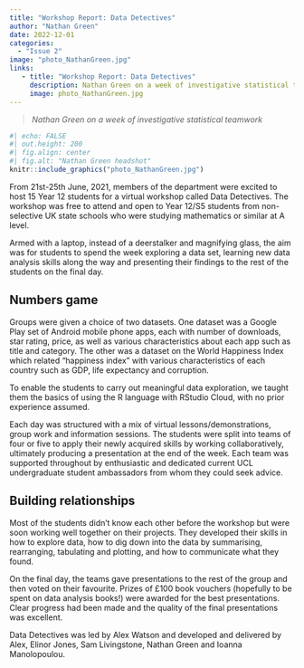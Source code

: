 ```yaml
---
title: "Workshop Report: Data Detectives"
author: "Nathan Green"
date: 2022-12-01
categories:
  - "Issue 2"
image: "photo_NathanGreen.jpg" 
links: 
   - title: "Workshop Report: Data Detectives"
     description: Nathan Green on a week of investigative statistical teamwork
     image: photo_NathanGreen.jpg
---
```


> *Nathan Green on a week of investigative statistical teamwork*

```r
#| echo: FALSE
#| out.height: 200
#| fig.align: center
#| fig.alt: "Nathan Green headshot"
knitr::include_graphics("photo_NathanGreen.jpg")
```


From 21st-25th June, 2021, members of the department were excited to host 15 Year 12 students for a virtual workshop called Data Detectives. The workshop was free to attend and open to Year 12/S5 students from non-selective UK state schools who were studying mathematics or similar at A level. 

Armed with a laptop, instead of a deerstalker and magnifying glass, the aim was for students to spend the week exploring a data set, learning new data analysis skills along the way and presenting their findings to the rest of the students on the final day. 

## Numbers game

Groups were given a choice of two datasets. One dataset was a Google Play set of Android mobile phone apps, each with number of downloads, star rating, price, as well as various characteristics about each app such as title and category. The other was a dataset on the World Happiness Index which related “happiness index” with various characteristics of each country such as GDP, life expectancy and corruption.

To enable the students to carry out meaningful data exploration, we taught them the basics of using the R language with RStudio Cloud, with no prior experience assumed. 

Each day was structured with a mix of virtual lessons/demonstrations, group work and information sessions. The students were split into teams of four or five to apply their newly acquired skills by working collaboratively, ultimately producing a presentation at the end of the week. Each team was supported throughout by enthusiastic and dedicated current UCL undergraduate student ambassadors from whom they could seek advice. 

## Building relationships

Most of the students didn’t know each other before the workshop but were soon working well together on their projects. They developed their skills in how to explore data, how to dig down into the data by summarising, rearranging, tabulating and plotting, and how to communicate what they found.

On the final day, the teams gave presentations to the rest of the group and then voted on their favourite. Prizes of £100 book vouchers (hopefully to be spent on data analysis books!) were awarded for the best presentations. Clear progress had been made and the quality of the final presentations was excellent.

Data Detectives was led by Alex Watson and developed and delivered by Alex, Elinor Jones, Sam Livingstone, Nathan Green and Ioanna Manolopoulou. 
